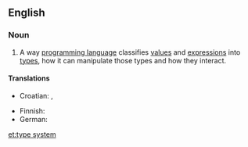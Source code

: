 ==English==
{{wikipedia}}

===Noun===
{{en-noun}}

# {{computing}} A way [[programming language]] classifies [[value]]s and [[expression]]s into [[data type|types]], how it can manipulate those types and how they interact.

====Translations====
{{trans-top|type system of a programming language}}
*Croatian: {{t|hr|sustav tipova|m}}, {{t|hr|sustav obilježja|m}}
{{trans-mid}}
* Finnish: {{t-|fi|tyyppijärjestelmä}}
* German: {{t|de|Typsystem|n}}
{{trans-bottom}}

[[et:type system]]
